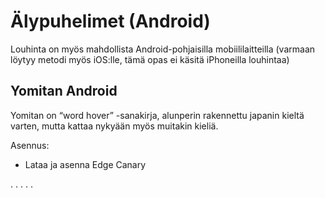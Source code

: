 # Älypuhelimet (Android) {#Mobiili}

Louhinta on myös mahdollista Android-pohjaisilla mobiililaitteilla (varmaan löytyy metodi myös iOS:lle, tämä opas ei käsitä iPhoneilla louhintaa) 

## Yomitan Android 

Yomitan on "word hover" -sanakirja, alunperin rakennettu japanin kieltä varten, mutta kattaa nykyään myös muitakin kieliä. 

Asennus: 

- Lataa ja asenna Edge Canary 

.
. 
. 
.
. 